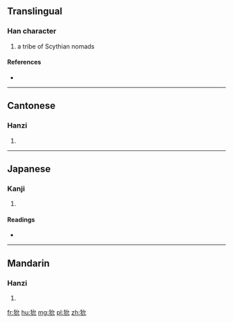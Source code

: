 ==Translingual==

===Han character===
{{Han char|rn=94|rad=犬|as=04|sn=7|four=4321<sub>0</sub>|canj=大竹戈竹山 (KHIHU)}}

# a tribe of Scythian nomads

====References====
* {{Han ref|kx=0707.190|dkj=20286|dj=1120.020|hdz=21338.030|uh=72C1|ud=29377|bh=CB65|bd=52069}}

----

==Cantonese==

===Hanzi===
{{yue-hanzi|jyut=|y=wan5}}

# {{defn|lang=yue|sort=犬04}}

----

==Japanese==

===Kanji===
{{ja-kanji|grade=|rs=犬04}}

# {{defn|lang=ja|sort=犬04}}

====Readings====
* {{ja-readings|on=[[いん]] (in)|kun=}}

----

==Mandarin==

===Hanzi===
{{cmn-hanzi|pin=[[yǔn]] ([[yun3]])|wg=yün<sup>3</sup>}}

# {{defn|lang=cmn|sort=犬04}}

[[fr:狁]]
[[hu:狁]]
[[mg:狁]]
[[pl:狁]]
[[zh:狁]]